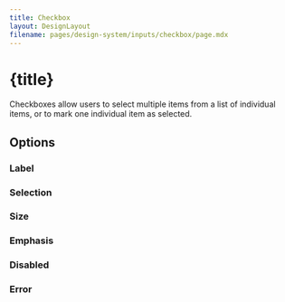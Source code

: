 ```yaml
---
title: Checkbox
layout: DesignLayout
filename: pages/design-system/inputs/checkbox/page.mdx
---
```



# {title}

Checkboxes allow users to select multiple items from a list of individual items, or to mark one individual item as selected.

<MainView />

## Options 

### Label

<OptionsView />

### Selection

<SelectionView />

### Size

<SizeView />

### Emphasis

<EmphasisView />


### Disabled

<DisabledView />

### Error

<ErrorView />

